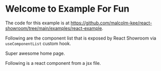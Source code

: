 
# Welcome to Example For Fun

The code for this example is at https://github.com/malcolm-kee/react-showroom/tree/main/examples/react-example.

Following are the component list that is exposed by React Showroom via `useComponentList` custom hook.

<ComponentList />

Super awesome home page.

Following is a react component from a jsx file.

<Example />
